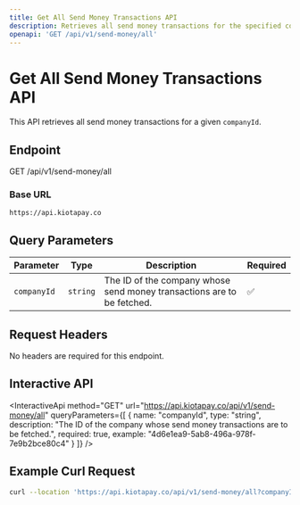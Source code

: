 ```yaml
---
title: Get All Send Money Transactions API
description: Retrieves all send money transactions for the specified company.
openapi: 'GET /api/v1/send-money/all'
---
```


# Get All Send Money Transactions API

This API retrieves all send money transactions for a given `companyId`.

## Endpoint

GET /api/v1/send-money/all


### Base URL

`https://api.kiotapay.co`

## Query Parameters

| Parameter   | Type     | Description                         | Required |
|-------------|----------|-------------------------------------|----------|
| `companyId` | `string` | The ID of the company whose send money transactions are to be fetched. | ✅       |

## Request Headers

No headers are required for this endpoint.

## Interactive API

<InteractiveApi
  method="GET"
  url="https://api.kiotapay.co/api/v1/send-money/all"
  queryParameters={[
    {
      name: "companyId",
      type: "string",
      description: "The ID of the company whose send money transactions are to be fetched.",
      required: true,
      example: "4d6e1ea9-5ab8-496a-978f-7e9b2bce80c4"
    }
  ]}
/>

## Example Curl Request

```bash
curl --location 'https://api.kiotapay.co/api/v1/send-money/all?companyId=4d6e1ea9-5ab8-496a-978f-7e9b2bce80c4'
